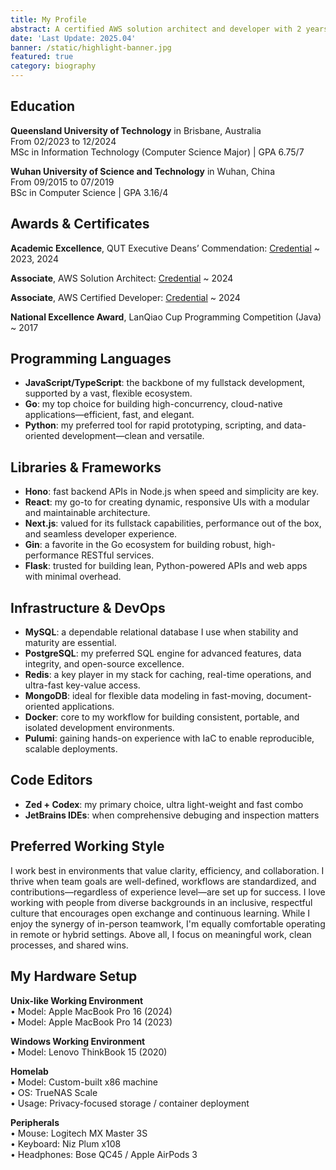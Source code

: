 ```yaml
---
title: My Profile
abstract: A certified AWS solution architect and developer with 2 years fullstack experience.
date: 'Last Update: 2025.04'
banner: /static/highlight-banner.jpg
featured: true
category: biography
---
```


## Education
**Queensland University of Technology** in Brisbane, Australia  
From 02/2023 to 12/2024  
MSc in Information Technology (Computer Science Major) | GPA 6.75/7

**Wuhan University of Science and Technology** in Wuhan, China  
From 09/2015 to 07/2019  
BSc in Computer Science | GPA 3.16/4 


## Awards & Certificates

**Academic Excellence**, QUT Executive Deans’ Commendation: [Credential](https://me.mashiro.best/static/academic_transcript.pdf)
  ~ 2023, 2024

**Associate**, AWS Solution Architect: [Credential](https://www.credly.com/badges/8d20efe6-9220-42b6-beaa-79fc33e8f526)
  ~ 2024

**Associate**, AWS Certified Developer: [Credential](https://www.credly.com/badges/a6a64eed-74fe-412b-b691-0c9683f1ca97)
  ~ 2024

**National Excellence Award**, LanQiao Cup Programming Competition (Java)
  ~ 2017

## Programming Languages

- **JavaScript/TypeScript**: the backbone of my fullstack development, supported by a vast, flexible ecosystem.
- **Go**: my top choice for building high-concurrency, cloud-native applications—efficient, fast, and elegant.
- **Python**: my preferred tool for rapid prototyping, scripting, and data-oriented development—clean and versatile.

## Libraries & Frameworks

- **Hono**: fast backend APIs in Node.js when speed and simplicity are key.
- **React**: my go-to for creating dynamic, responsive UIs with a modular and maintainable architecture.
- **Next.js**: valued for its fullstack capabilities, performance out of the box, and seamless developer experience.
- **Gin**: a favorite in the Go ecosystem for building robust, high-performance RESTful services.
- **Flask**: trusted for building lean, Python-powered APIs and web apps with minimal overhead.

## Infrastructure & DevOps

- **MySQL**: a dependable relational database I use when stability and maturity are essential.
- **PostgreSQL**: my preferred SQL engine for advanced features, data integrity, and open-source excellence.
- **Redis**: a key player in my stack for caching, real-time operations, and ultra-fast key-value access.
- **MongoDB**: ideal for flexible data modeling in fast-moving, document-oriented applications.
- **Docker**: core to my workflow for building consistent, portable, and isolated development environments.
- **Pulumi**: gaining hands-on experience with IaC to enable reproducible, scalable deployments.

## Code Editors
- **Zed + Codex**: my primary choice, ultra light-weight and fast combo
- **JetBrains IDEs**: when comprehensive debuging and inspection matters

## Preferred Working Style
I work best in environments that value clarity, efficiency, and collaboration. I thrive when team goals are well-defined, workflows are standardized, and contributions—regardless of experience level—are set up for success. I love working with people from diverse backgrounds in an inclusive, respectful culture that encourages open exchange and continuous learning. While I enjoy the synergy of in-person teamwork, I'm equally comfortable operating in remote or hybrid settings. Above all, I focus on meaningful work, clean processes, and shared wins.

## My Hardware Setup
**Unix-like Working Environment**  
• Model: Apple MacBook Pro 16 (2024)  
• Model: Apple MacBook Pro 14 (2023)

**Windows Working Environment**  
• Model: Lenovo ThinkBook 15 (2020)

**Homelab**  
• Model: Custom-built x86 machine  
• OS: TrueNAS Scale  
• Usage: Privacy-focused storage / container deployment

**Peripherals**  
• Mouse: Logitech MX Master 3S  
• Keyboard: Niz Plum x108  
• Headphones: Bose QC45 / Apple AirPods 3

